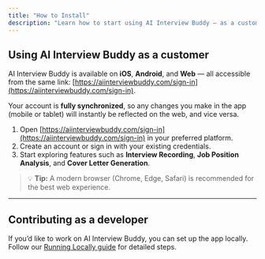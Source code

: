 ```yaml
---
title: "How to Install"
description: "Learn how to start using AI Interview Buddy — as a customer or as a developer."
---
```


## Using AI Interview Buddy as a customer

AI Interview Buddy is available on **iOS**, **Android**, and **Web** — all accessible from the same link: [https://aiinterviewbuddy.com/sign-in](https://aiinterviewbuddy.com/sign-in).  

Your account is **fully synchronized**, so any changes you make in the app (mobile or tablet) will instantly be reflected on the web, and vice versa.

1. Open [https://aiinterviewbuddy.com/sign-in](https://aiinterviewbuddy.com/sign-in) in your preferred platform.
2. Create an account or sign in with your existing credentials.
3. Start exploring features such as **Interview Recording**, **Job Position Analysis**, and **Cover Letter Generation**.

> 💡 **Tip:** A modern browser (Chrome, Edge, Safari) is recommended for the best web experience.

---
## Contributing as a developer

If you’d like to work on AI Interview Buddy, you can set up the app locally.  
Follow our [Running Locally guide](/open-source/running-locally) for detailed steps.
